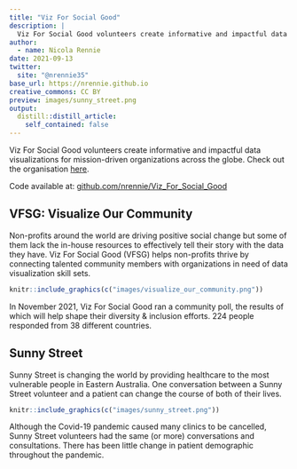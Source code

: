 ```yaml
---
title: "Viz For Social Good"
description: |
  Viz For Social Good volunteers create informative and impactful data visualizations for mission-driven organizations across the globe.
author:
  - name: Nicola Rennie
date: 2021-09-13
twitter:
  site: "@nrennie35"
base_url: https://nrennie.github.io
creative_commons: CC BY
preview: images/sunny_street.png
output:
  distill::distill_article:
    self_contained: false
---
```


Viz For Social Good volunteers create informative and impactful data visualizations for mission-driven organizations across the globe. Check out the organisation [here](https://www.vizforsocialgood.com/). 

Code available at: [github.com/nrennie/Viz_For_Social_Good](https://github.com/nrennie/Viz_For_Social_Good)

## VFSG: Visualize Our Community

Non-profits around the world are driving positive social change but some of them lack the in-house resources to effectively tell their story with the data they have.  Viz For Social Good (VFSG) helps non-profits thrive by connecting talented community members with organizations in need of data visualization skill sets. 

```r
knitr::include_graphics(c("images/visualize_our_community.png"))  
```

In November 2021, Viz For Social Good ran a community poll, the results of which will help shape their diversity & inclusion efforts. 224 people responded from 38 different countries. 

## Sunny Street

Sunny Street is changing the world by providing healthcare to the most vulnerable people in Eastern Australia. One conversation between a Sunny Street volunteer and a patient can change the course of both of their lives.

```r
knitr::include_graphics(c("images/sunny_street.png"))  
```

Although the Covid-19 pandemic caused many clinics to be cancelled, Sunny Street volunteers had the same (or more) conversations and consultations. There has been little change in patient demographic throughout the pandemic.
